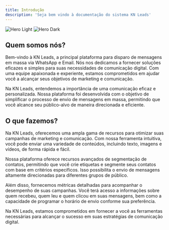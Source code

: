 ```yaml
---
title: Introdução
description: 'Seja bem vindo à documentação do sistema KN Leads'
---
```


<img
  className="block dark:hidden"
  src="/images/hero-light.png"
  alt="Hero Light"
/>
<img
  className="hidden dark:block"
  src="/images/hero-dark.png"
  alt="Hero Dark"
/>

## Quem somos nós?

Bem-vindo à KN Leads, a principal plataforma para disparo de mensagens em massa via WhatsApp e Email. Nós nos dedicamos a fornecer soluções eficazes e simples para suas necessidades de comunicação digital. Com uma equipe apaixonada e experiente, estamos comprometidos em ajudar você a alcançar seus objetivos de marketing e comunicação.

Na KN Leads, entendemos a importância de uma comunicação eficaz e personalizada. Nossa plataforma foi desenvolvida com o objetivo de simplificar o processo de envio de mensagens em massa, permitindo que você alcance seu público-alvo de maneira direcionada e eficiente.

## O que fazemos?

Na KN Leads, oferecemos uma ampla gama de recursos para otimizar suas campanhas de marketing e comunicação. Com nossa ferramenta intuitiva, você pode enviar uma variedade de conteúdos, incluindo texto, imagens e vídeos, de forma rápida e fácil.

Nossa plataforma oferece recursos avançados de segmentação de contatos, permitindo que você crie etiquetas e segmente seus contatos com base em critérios específicos. Isso possibilita o envio de mensagens altamente direcionadas para diferentes grupos de público.

Além disso, fornecemos métricas detalhadas para acompanhar o desempenho de suas campanhas. Você terá acesso a informações sobre quem recebeu, quem leu e quem clicou em suas mensagens, bem como a capacidade de programar o horário de envio conforme sua preferência.

Na KN Leads, estamos comprometidos em fornecer a você as ferramentas necessárias para alcançar o sucesso em suas estratégias de comunicação digital.
